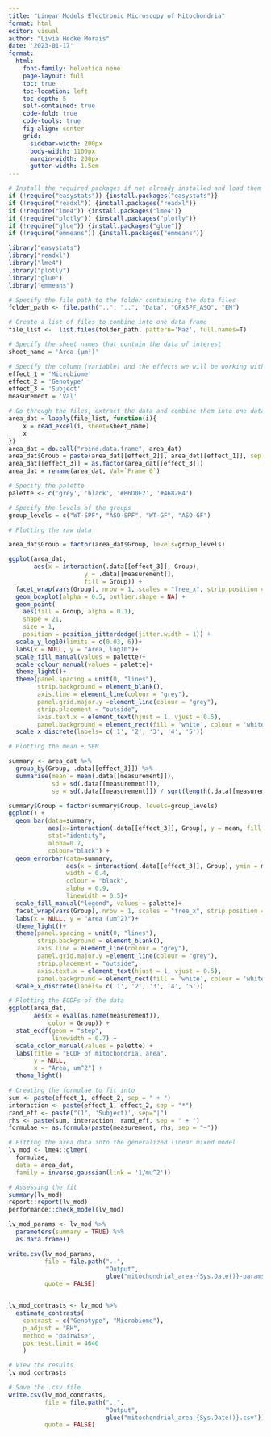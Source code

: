 ```yaml
---
title: "Linear Models Electronic Microscopy of Mitochondria"
format: html
editor: visual
author: "Livia Hecke Morais"
date: '2023-01-17'
format: 
  html:
    font-family: helvetica neue
    page-layout: full
    toc: true
    toc-location: left
    toc-depth: 5
    self-contained: true
    code-fold: true
    code-tools: true
    fig-align: center
    grid:
      sidebar-width: 200px
      body-width: 1100px
      margin-width: 200px
      gutter-width: 1.5em
---
```


```r
# Install the required packages if not already installed and load them
if (!require("easystats")) {install.packages("easystats")}
if (!require("readxl")) {install.packages("readxl")}
if (!require("lme4")) {install.packages("lme4")}
if (!require("plotly")) {install.packages("plotly")}
if (!require("glue")) {install.packages("glue")}
if (!require("emmeans")) {install.packages("emmeans")}

library("easystats")
library("readxl")
library("lme4")
library("plotly")
library("glue")
library("emmeans")
```

```r
# Specify the file path to the folder containing the data files
folder_path <- file.path("..", "..", "Data", "GFxSPF_ASO", "EM")

# Create a list of files to combine into one data frame
file_list <-  list.files(folder_path, pattern='Maz', full.names=T)

# Specify the sheet names that contain the data of interest
sheet_name = 'Area (µm²)'

# Specify the column (variable) and the effects we will be working with
effect_1 = 'Microbiome'
effect_2 = 'Genotype'
effect_3 = 'Subject'
measurement = 'Val'

# Go through the files, extract the data and combine them into one data frame
area_dat = lapply(file_list, function(i){
    x = read_excel(i, sheet=sheet_name)
    x
})
area_dat = do.call("rbind.data.frame", area_dat)
area_dat$Group = paste(area_dat[[effect_2]], area_dat[[effect_1]], sep = "-")
area_dat[[effect_3]] = as.factor(area_dat[[effect_3]])
area_dat = rename(area_dat, Val=`Frame 0`)

# Specify the palette
palette <- c('grey', 'black', '#B6D0E2', '#4682B4')

# Specify the levels of the groups
group_levels = c("WT-SPF", "ASO-SPF", "WT-GF", "ASO-GF")
```

```r
# Plotting the raw data

area_dat$Group = factor(area_dat$Group, levels=group_levels)

ggplot(area_dat, 
       aes(x = interaction(.data[[effect_3]], Group), 
                     y = .data[[measurement]], 
                     fill = Group)) +
  facet_wrap(vars(Group), nrow = 1, scales = "free_x", strip.position = "bottom") +
  geom_boxplot(alpha = 0.5, outlier.shape = NA) +
  geom_point(
    aes(fill = Group, alpha = 0.1),
    shape = 21,
    size = 1, 
    position = position_jitterdodge(jitter.width = 1)) +
  scale_y_log10(limits = c(0.03, 6))+
  labs(x = NULL, y = "Area, log10")+
  scale_fill_manual(values = palette)+
  scale_colour_manual(values = palette)+
  theme_light()+
  theme(panel.spacing = unit(0, "lines"),
        strip.background = element_blank(),
        axis.line = element_line(colour = "grey"),
        panel.grid.major.y =element_line(colour = "grey"),
        strip.placement = "outside",
        axis.text.x = element_text(hjust = 1, vjust = 0.5),
        panel.background = element_rect(fill = 'white', colour = 'white'))+
  scale_x_discrete(labels= c('1', '2', '3', '4', '5'))
```

```r
# Plotting the mean ± SEM

summary <- area_dat %>%
  group_by(Group, .data[[effect_3]]) %>%
  summarise(mean = mean(.data[[measurement]]), 
            sd = sd(.data[[measurement]]), 
            se = sd(.data[[measurement]]) / sqrt(length(.data[[measurement]])))

summary$Group = factor(summary$Group, levels=group_levels)
ggplot() +
  geom_bar(data=summary, 
           aes(x=interaction(.data[[effect_3]], Group), y = mean, fill = Group), 
           stat="identity", 
           alpha=0.7, 
           colour="black") +
  geom_errorbar(data=summary, 
                aes(x = interaction(.data[[effect_3]], Group), ymin = mean-se, ymax = mean+se),
                width = 0.4, 
                colour = "black", 
                alpha = 0.9, 
                linewidth = 0.5)+
  scale_fill_manual("legend", values = palette)+
  facet_wrap(vars(Group), nrow = 1, scales = "free_x", strip.position = "bottom") +
  labs(x = NULL, y = "Area (um^2)")+
  theme_light()+
  theme(panel.spacing = unit(0, "lines"),
        strip.background = element_blank(),
        axis.line = element_line(colour = "grey"),
        panel.grid.major.y =element_line(colour = "grey"),
        strip.placement = "outside",
        axis.text.x = element_text(hjust = 1, vjust = 0.5),
        panel.background = element_rect(fill = 'white', colour = 'white'))+
  scale_x_discrete(labels= c('1', '2', '3', '4', '5'))
```

```r
# Plotting the ECDFs of the data
ggplot(area_dat, 
       aes(x = eval(as.name(measurement)), 
           color = Group)) + 
  stat_ecdf(geom = "step",
            linewidth = 0.7) +
  scale_color_manual(values = palette) +
  labs(title = "ECDF of mitochondrial area",
       y = NULL,
       x = "Area, um^2") +
  theme_light()
```

```r
# Creating the formulae to fit into
sum <- paste(effect_1, effect_2, sep = " + ")
interaction <- paste(effect_1, effect_2, sep = "*")
rand_eff <- paste("(1", 'Subject)', sep="|")
rhs <- paste(sum, interaction, rand_eff, sep = " + ")
formulae <- as.formula(paste(measurement, rhs, sep = "~"))

# Fitting the area data into the generalized linear mixed model
lv_mod <- lme4::glmer(
  formulae, 
  data = area_dat,
  family = inverse.gaussian(link = '1/mu^2'))

# Assessing the fit
summary(lv_mod)
report::report(lv_mod)
performance::check_model(lv_mod)
```

```r
lv_mod_params <- lv_mod %>%
  parameters(summary = TRUE) %>%
  as.data.frame()

write.csv(lv_mod_params, 
          file = file.path("..",
                           "Output", 
                           glue("mitochondrial_area-{Sys.Date()}-params.csv")),
          quote = FALSE)


lv_mod_contrasts <- lv_mod %>%
  estimate_contrasts(
    contrast = c("Genotype", "Microbiome"),
    p_adjust = "BH",
    method = "pairwise",
    pbkrtest.limit = 4640
    )

# View the results
lv_mod_contrasts

# Save the .csv file 
write.csv(lv_mod_contrasts, 
          file = file.path("..",
                           "Output", 
                           glue("mitochondrial_area-{Sys.Date()}.csv")),
          quote = FALSE)
```
